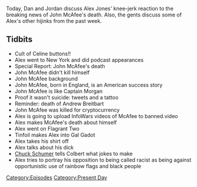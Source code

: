 {{DEFAULTSORT:
    #_EPISODE_0569:June 23, 2021
}}{{Episode
    | title           = June 23, 2021
    | caption         = Listen to this episode on [https://knowledgefight.libsyn.com/569-june-23-2021 Libsyn] [https://open.spotify.com/episode/49EWISgDDJcVO5VUiuNSZk Spotify], Read the [[Transcript/569: June 23, 2021|Unofficial Transcript]]
    | episodeNumber   = 569
    | length          = 01:25:22
    | airDate         = June 25, 2021
    | coverageDate    = June 23, 2021
    | episodeType     = [[:Category:Present Day|Present Day]]
    | appearance      = [[John McAfee]], [[Jeffrey Epstein]], [[Captain Morgan]], [[Andrew Breitbart]], [[Chuck Schumer]], [[Stephen Colbert]]
    | oocDrop         = I want some of that Joe Rogan weed; You have a beautiful vagina
    | previousEpisode = [[568: June 19, 2021]]
    | nextEpisode     = [[570: June 24, 2021]]
}}

{{Stub}}

Today, Dan and Jordan discuss Alex Jones' knee-jerk reaction to the breaking news of John McAfee's death.  Also, the gents discuss some of Alex's other hijinks from the past week.

==Tidbits==

*Cult of Celine buttons!!
*Alex went to New York and did podcast appearances
*Special Report: John McAfee's death
*John McAfee didn't kill himself
*John McAfee background
*John McAfee, born in England, is an American success story
*John McAfee is like Captain Morgan
*Proof it wasn't suicide: tweets and a tattoo
*Reminder: death of Andrew Breitbart
*John McAfee was killed for cryptocurrency
*Alex is going to upload InfoWars videos of McAfee to banned.video
*Alex makes McAfee's death about himself
*Alex went on Flagrant Two
*Tinfoil makes Alex into Gal Gadot
*Alex takes his shirt off
*Alex talks about his dick
*[[Chuck Schumer]] tells Colbert what jokes to make
*Alex tries to portray his opposition to being called racist as being against opportunistic use of rainbow flags and black people

[[Category:Episodes]]
[[Category:Present Day]]
